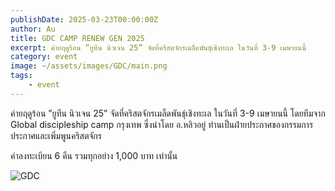 ```yaml
---
publishDate: 2025-03-23T00:00:00Z
author: Au
title: GDC CAMP RENEW GEN 2025
excerpt: ค่ายฤดูร้อน ”ยูทีน นิวเจน 25” จัดที่คริสตจักรเมล็ดพันธุ์เชิงทะเล ในวันที่ 3-9 เมษายนนี้
category: event
image: ~/assets/images/GDC/main.png
tags:
    - event
---
```


ค่ายฤดูร้อน ”ยูทีน นิวเจน 25” จัดที่คริสตจักรเมล็ดพันธุ์เชิงทะเล ในวันที่ 3-9 เมษายนนี้
โดยทีมจาก Global discipleship camp กรุงเทพ ซึ่งนำโดย อ.หลิวอยู่
ท่านเป็นฝ่ายประกาศของกรรมการประกาศและเพิ่มพูนคริสตจักร

ค่าลงทะเบียน 6 คืน รวมทุกอย่าง 1,000 บาท เท่านั้น

![GDC](~/assets/images/GDC/GDCCAMP2025.jpeg)
